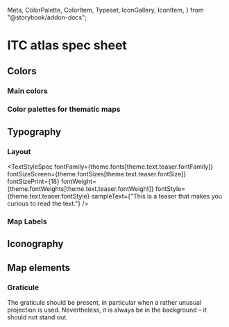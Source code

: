   Meta,
  ColorPalette,
  ColorItem,
  Typeset,
  IconGallery,
  IconItem,
} from "@storybook/addon-docs";

# ITC atlas spec sheet

## Colors

### Main colors

<ColorPalette>
  <ColorItem
    title="Primary"
    subtitle="Primary brand color"
    colors={{ "ITC green": theme.colors.primary }}
  />
  <ColorItem
    title="Secondary"
    subtitle="Secondary brand color"
    colors={{ "ITC blue": theme.colors.secondary }}
  />
  <ColorItem
    title="Muted brand colors"
    subtitle=""
    colors={{
      "ITC green muted": theme.colors.muted,
      "ITC blue muted": "rgb(185, 195, 255)",
    }}
  />
  <ColorItem title="Accent color" colors={{ accent: "rgb(255,230,0)" }} />
</ColorPalette>

### Color palettes for thematic maps

<ColorPalette>
  <ColorItem
    title="Qualitative maps"
    subtitle=""
    colors={{
      yellow: "gold",
      orange: "orange",
      red: "red",
      blue: "cornflowerblue",
    }}
  />
</ColorPalette>

## Typography

### Layout

<TextStyleSpec
  fontFamily={theme.fonts[theme.text.teaser.fontFamily]}
  fontSizeScreen={theme.fontSizes[theme.text.teaser.fontSize]}
  fontSizePrint={18}
  fontWeight={theme.fontWeights[theme.text.teaser.fontWeight]}
  fontStyle={theme.text.teaser.fontStyle}
  sampleText={"This is a teaser that makes you curious to read the text."}
/>

<TextStyleSpec
  styleName="Marginalia"
  fontSizeScreen="10px"
  fontSizePrint={7}
  fontFamily="Inter Variable"
  sampleText="Watch out! This is an important sidenote."
/>

<TextStyleSpec
  styleName="KPI (Key Performance Indicator)"
  fontSizeScreen="40px"
  fontSizePrint={40}
  fontFamily="Fraunces Variable"
  fontWeight="900"
  fontStyle="italic"
  sampleText="Here we go"
/>

### Map Labels

<TextStyleSpec
  styleName="Country Name"
  fontSizeScreen="0.5em"
  fontSizePrint={9}
  fontFamily="Inter Variable"
  sampleText="Netherlands"
  textTransform="uppercase"
  letterSpacing="0.5em"
/>

## Iconography

<IconGallery>
  <IconItem name="chapter Introduction">
    <IconIntroduction width="100px" height="100px" />
  </IconItem>
  <IconItem name="chapter xy">
    <HiCursorClick />
  </IconItem>
</IconGallery>

## Map elements

### Graticule

The graticule should be present, in particular when a rather unusual projection is used.
Nevertheless, it is always be in the background – it should not stand out.

